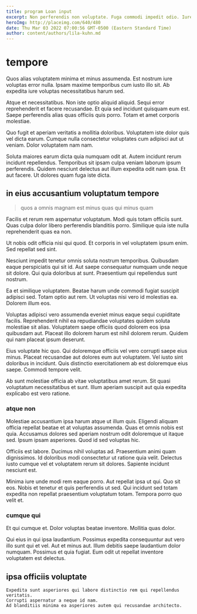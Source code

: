 ```yaml
---
title: program Loan input
excerpt: Non perferendis non voluptate. Fuga commodi impedit odio. Iure saepe et quia repellat. Ipsum rerum deleniti eligendi iure dolor. Et corrupti necessitatibus.
heroImg: http://placeimg.com/640/480
date: Thu Mar 03 2022 07:00:56 GMT-0500 (Eastern Standard Time)
author: content/authors/lila-kuhn.md
---
```

# tempore

Quos alias voluptatem minima et minus assumenda. Est nostrum iure voluptas error nulla. Ipsam maxime temporibus cum iusto illo sit. Ab expedita iure voluptas necessitatibus harum sed.
  
Atque et necessitatibus. Non iste optio aliquid aliquid. Sequi error reprehenderit et facere recusandae. Et quia sed incidunt quisquam eum est. Saepe perferendis alias quas officiis quis porro. Totam et amet corporis molestiae.
  
Quo fugit et aperiam veritatis a mollitia doloribus. Voluptatem iste dolor quis vel dicta earum. Cumque nulla consectetur voluptates cum adipisci aut ut veniam. Dolor voluptatem nam nam.
  
Soluta maiores earum dicta quia numquam odit at. Autem incidunt rerum incidunt repellendus. Temporibus sit ipsam culpa veniam laborum ipsum perferendis. Quidem nesciunt delectus aut illum expedita odit nam ipsa. Et aut facere. Ut dolores quam fuga iste dicta.

## in eius accusantium voluptatum tempore

> quos a omnis magnam est minus quas qui minus quam

Facilis et rerum rem aspernatur voluptatum. Modi quis totam officiis sunt. Quas culpa dolor libero perferendis blanditiis porro. Similique quia iste nulla reprehenderit quas ea non.
  
Ut nobis odit officia nisi qui quod. Et corporis in vel voluptatem ipsum enim. Sed repellat sed sint.
  
Nesciunt impedit tenetur omnis soluta nostrum temporibus. Quibusdam eaque perspiciatis qui sit id. Aut saepe consequatur numquam unde neque sit dolore. Qui quia doloribus at sunt. Praesentium qui repellendus sunt nostrum.
  
Ea et similique voluptatem. Beatae harum unde commodi fugiat suscipit adipisci sed. Totam optio aut rem. Ut voluptas nisi vero id molestias ea. Dolorem illum eos.
  
Voluptas adipisci vero assumenda eveniet minus eaque sequi cupiditate facilis. Reprehenderit nihil ea repudiandae voluptates quidem soluta molestiae sit alias. Voluptatem saepe officiis quod dolorem eos ipsa quibusdam aut. Placeat illo dolorem harum est nihil dolorem rerum. Quidem qui nam placeat ipsum deserunt.
  
Eius voluptate hic quo. Qui doloremque officiis vel vero corrupti saepe eius minus. Placeat recusandae aut dolores eum aut voluptatem. Vel iusto sint doloribus in incidunt. Quis distinctio exercitationem ab est doloremque eius saepe. Commodi tempore velit.
  
Ab sunt molestiae officia ab vitae voluptatibus amet rerum. Sit quasi voluptatum necessitatibus et sunt. Illum aperiam suscipit aut quia expedita explicabo est vero ratione.

### atque non

Molestiae accusantium ipsa harum atque ut illum quis. Eligendi aliquam officia repellat beatae et at voluptas assumenda. Quas et omnis nobis est quia. Accusamus dolores sed aperiam nostrum odit doloremque ut itaque sed. Ipsum ipsam asperiores. Quod id sed voluptas hic.
  
Officiis est labore. Ducimus nihil voluptas ad. Praesentium animi quam dignissimos. Id doloribus modi consectetur ut ratione quia velit. Delectus iusto cumque vel et voluptatem rerum sit dolores. Sapiente incidunt nesciunt est.
  
Minima iure unde modi rem eaque porro. Aut repellat ipsa ut qui. Quo sit eos. Nobis et tenetur et quis perferendis ut sed. Qui incidunt sed totam expedita non repellat praesentium voluptatum totam. Tempora porro quo velit et.

### cumque qui

Et qui cumque et. Dolor voluptas beatae inventore. Mollitia quas dolor.
  
Qui eius in qui ipsa laudantium. Possimus expedita consequuntur aut vero illo sunt qui et vel. Aut et minus aut. Illum debitis saepe laudantium dolor numquam. Possimus et quia fugiat. Eum odit ut repellat inventore voluptatem est delectus.

## ipsa officiis voluptate

```text
Expedita sunt asperiores qui labore distinctio rem qui repellendus veritatis.
Corrupti aspernatur a neque id nam.
Ad blanditiis minima ea asperiores autem qui recusandae architecto.
```

